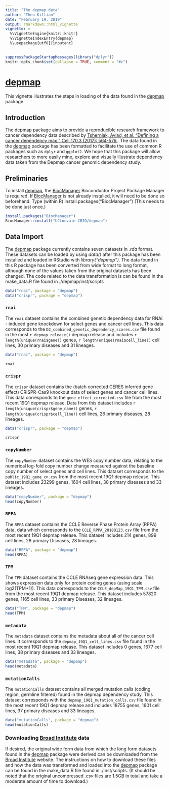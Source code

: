 ```yaml
---
title: "The depmap data"
author: "Theo Killian"
date: "February 19, 2019"
output: rmarkdown::html_vignette
vignette: >
  %\VignetteEngine{knitr::knitr}
  %\VignetteIndexEntry{depmap}
  %\usepackage[utf8]{inputenc}
---
```


```r
suppressPackageStartupMessages(library("dplyr"))
knitr::opts_chunk$set(collapse = TRUE, comment = "#>")
```

# [depmap](https://github.com/tfkillian/depmap/)

This vignette illustrates the steps in loading of the data found in the
[depmap](https://github.com/tfkillian/depmap/) package.

## Introduction {#sec:intro}

The [depmap](https://github.com/tfkillian/depmap/) package aims to provide a
reproducible research framework to cancer dependency data described by
[Tsherniak, Aviad, et al. "Defining a cancer dependency map." Cell 170.3 (2017):
564-576.](https://www.ncbi.nlm.nih.gov/pubmed/28753430). The data found in the
[depmap](https://github.com/tfkillian/depmap/) package has been formatted to
facilitate the use of common R packages such as `dplyr` and `ggplot2`. We hope
that this package will allow researchers to more easily mine, explore and
visually illustrate dependency data taken from the Depmap cancer genomic
dependency study.

## Preliminaries

To install [depmap](https://github.com/tfkillian/depmap/), the
[BiocManager](https://cran.r-project.org/web/packages/BiocManager/index.html)
Bioconductor Project Package Manager is required. If
[BiocManager](https://cran.r-project.org/web/packages/BiocManager/index.html) is
not already installed, it will need to be done so beforehand. Type (within R)
install.packages("BiocManager") (This needs to be done just once.)

```r
install.packages("BiocManager")
BiocManager::install("UCLouvain-CBIO/depmap")
```

## Data Import {#sec:data}

The [depmap](https://github.com/tfkillian/depmap/) package currently contains
seven datasets in *.rda* format. These datasets can be loaded by using *data()*
after this package has been installed and loaded in RStudio with
*library("depmap")*. The data found in this R package has been converted from
wide format to long format, although none of the values taken from the original
datasets has been changed. The code related to the data transformation is
can be found in the make_data.R file found in ./depmap/inst/scripts

```r
data("rnai", package = "depmap")
data("crispr", package = "depmap")
```

### `rnai`

The `rnai` dataset contains the combined genetic dependency data for RNAi -
induced gene knockdown for select genes and cancer cell lines. This data
corresponds to the `D2_combined_genetic_dependency_scores.csv` file found in the
most `r depmap_release()` depmap release and includes `r length(unique(rnai$gene))`
genes, `r length(unique(rnai$cell_line))` cell lines, 30 primary diseases and 31
lineages.

```r
data("rnai", package = "depmap")
```

```r
rnai
```

### `crispr`

The `crispr` dataset contains the (batch corrected CERES inferred gene effect)
CRISPR-Cas9 knockout data of select genes and cancer cell lines. This data
corresponds to the `gene_effect_corrected.csv` file from the most recent 19Q1
depmap release. Data from this dataset includes `r length(unique(crispr$gene_name))`
genes, `r length(unique(crispr$cell_line))` cell lines, 26 primary diseases, 28 lineages.

```r
data("crispr", package = "depmap")
```

```r
crispr
```

### `copyNumber`

The `copyNumber` dataset contains the WES copy number data, relating to the
numerical log-fold copy number change measured against the baseline copy number
of select genes and cell lines. This dataset corresponds to the
`public_19Q1_gene_cn.csv` from the most recent 19Q1 depmap release. This dataset
includes 23299 genes, 1604 cell lines, 38 primary diseases and 33 lineages.

```r
data("copyNumber", package = "depmap")
head(copyNumber)
```

### `RPPA`

The `RPPA` dataset contains the CCLE Reverse Phase Protein Array (RPPA) data.
data which corresponds to the `CCLE_RPPA_20180123.csv` file from the most
recent 19Q1 depmap release. This dataset includes 214 genes, 899 cell lines, 28
primary Diseases, 28 lineages.

```r
data("RPPA", package = "depmap")
head(RPPA)
```

### `TPM`

The `TPM` dataset contains the CCLE RNAseq gene expression data. This shows
expression data only for protein coding genes (using scale log2(TPM+1)). This
data corresponds to the `CCLE_depMap_19Q1_TPM.csv` file from the most recent
19Q1 depmap release. This dataset includes 57820 genes, 1165 cell lines, 33
primary Diseases, 32 lineages.

```r
data("TPM", package = "depmap")
head(TPM)
```

### `metadata`

The `metadata` dataset contains the metadata about all of the cancer cell lines.
It corresponds to the `depmap_19Q1_cell_lines.csv` file found in the most recent
19Q1 depmap release. This dataset includes 0 genes, 1677 cell lines, 38 primary
diseases and 33 lineages.

```r
data("metadata", package = "depmap")
head(metadata)
```

### `mutationCalls`

The `mutationCalls` dataset contains all merged mutation calls (coding region,
germline filtered) found in the depmap dependency study. This dataset
corresponds with the `depmap_19Q1_mutation_calls.csv` file found in the most
recent 19Q1 depmap release and includes 18755 genes, 1601 cell lines, 37 primary
diseases and 33 lineages.

```r
data("mutationCalls", package = "depmap")
head(mutationCalls)
```

### Downloading [Broad Institute](https://depmap.org/portal/download/) data

If desired, the original wide form data from which the long form datasets found
in the [depmap](https://github.com/tfkillian/depmap/) package were derived can
be downloaded from the [Broad Institute](https://depmap.org/portal/download/)
website. The instructions on how to download these files and how the data was
transformed and loaded into the [depmap](https://github.com/tfkillian/depmap/)
package can be found in the make_data.R file found in ./inst/scripts. (It should
be noted that the original uncompressed *.csv* files are 1.5GB in total and
take a moderate amount of time to download.)
